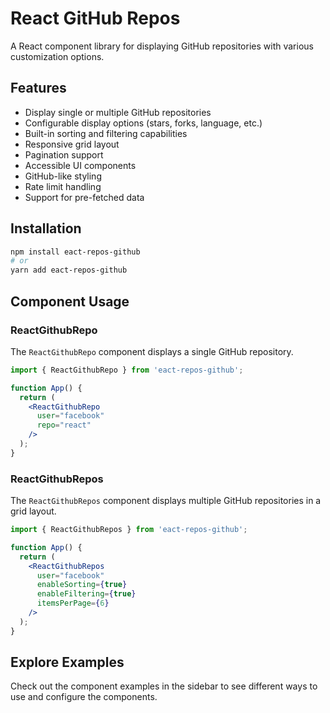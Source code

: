 
<Meta title="Introduction/Getting Started" />

# React GitHub Repos

A React component library for displaying GitHub repositories with various customization options.

## Features

- Display single or multiple GitHub repositories
- Configurable display options (stars, forks, language, etc.)
- Built-in sorting and filtering capabilities
- Responsive grid layout
- Pagination support
- Accessible UI components
- GitHub-like styling
- Rate limit handling
- Support for pre-fetched data

## Installation

```bash
npm install eact-repos-github
# or
yarn add eact-repos-github
```

## Component Usage

### ReactGithubRepo

The `ReactGithubRepo` component displays a single GitHub repository.

```jsx
import { ReactGithubRepo } from 'eact-repos-github';

function App() {
  return (
    <ReactGithubRepo 
      user="facebook" 
      repo="react" 
    />
  );
}
```

### ReactGithubRepos

The `ReactGithubRepos` component displays multiple GitHub repositories in a grid layout.

```jsx
import { ReactGithubRepos } from 'eact-repos-github';

function App() {
  return (
    <ReactGithubRepos 
      user="facebook"
      enableSorting={true}
      enableFiltering={true}
      itemsPerPage={6}
    />
  );
}
```

## Explore Examples

Check out the component examples in the sidebar to see different ways to use and configure the components. 